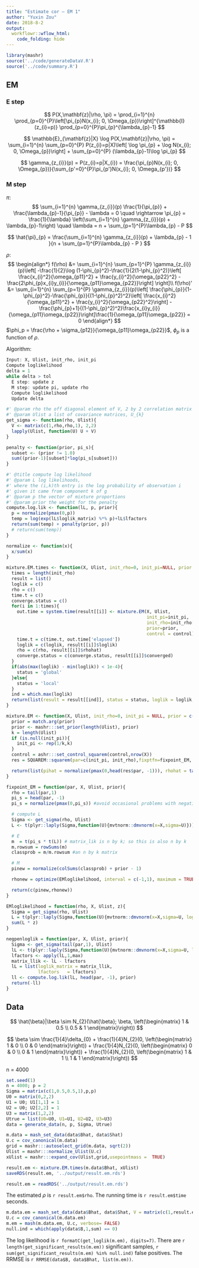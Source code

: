 ```yaml
---
title: "Estimate cor — EM 1"
author: "Yuxin Zou"
date: 2018-8-2
output: 
  workflowr::wflow_html:
    code_folding: hide
---
```


```r
library(mashr)
source('../code/generateDataV.R')
source('../code/summary.R')
```

## EM

### E step

$$
P(X,\mathbf{z}|\rho, \pi) = \prod_{i=1}^{n} \prod_{p=0}^{P}\left[\pi_{p}N(x_{i}; 0, \Omega_{p})\right]^{\mathbb{I}(z_{i}=p)} \prod_{p=0}^{P}\pi_{p}^{\lambda_{p}-1}
$$

$$
\mathbb{E}_{\mathbf{z}|X} \log P(X,\mathbf{z}|\rho, \pi) = \sum_{i=1}^{n} \sum_{p=0}^{P} P(z_{i}=p|X)\left[ \log \pi_{p} + \log N(x_{i}; 0, \Omega_{p})\right] + \sum_{p=0}^{P} (\lambda_{p}-1)\log \pi_{p}
$$

$$
\gamma_{z_{i}}(p) = P(z_{i}=p|X_{i}) = \frac{\pi_{p}N(x_{i}; 0, \Omega_{p})}{\sum_{p'=0}^{P}\pi_{p'}N(x_{i}; 0, \Omega_{p'})}
$$

### M step

$\pi$: 
$$
\sum_{i=1}^{n} \gamma_{z_{i}}(p) \frac{1}{\pi_{p}} + \frac{\lambda_{p}-1}{\pi_{p}} - \lambda = 0 \quad \rightarrow \pi_{p} = \frac{1}{\lambda} \left(\sum_{i=1}^{n} \gamma_{z_{i}}(p) + \lambda_{p}-1\right) \quad \lambda = n + \sum_{p=1}^{P}\lambda_{p} - P 
$$

$$
\hat{\pi}_{p} = \frac{\sum_{i=1}^{n} \gamma_{z_{i}}(p) + \lambda_{p} - 1 }{n + \sum_{p=1}^{P}\lambda_{p} - P } 
$$

$\rho$:
$$
\begin{align*}
f(\rho) &= \sum_{i=1}^{n} \sum_{p=1}^{P} \gamma_{z_{i}}(p)\left[ -\frac{1}{2}\log (1-\phi_{p}^2)-\frac{1}{2(1-\phi_{p}^2)}\left[ \frac{x_{i}^2}{\omega_{p11}^2} + \frac{y_{i}^2}{\omega_{p22}^2} - \frac{2\phi_{p}x_{i}y_{i}}{\omega_{p11}\omega_{p22}}\right] \right]\\
f(\rho)' &= \sum_{i=1}^{n} \sum_{p=1}^{P} \gamma_{z_{i}}(p)\left[ \frac{\phi_{p}}{1-\phi_{p}^2}-\frac{\phi_{p}}{(1-\phi_{p}^2)^2}\left[ \frac{x_{i}^2}{\omega_{p11}^2} + \frac{y_{i}^2}{\omega_{p22}^2}\right] - \frac{\phi_{p}+1}{(1-\phi_{p}^2)^2}\frac{x_{i}y_{i}}{\omega_{p11}\omega_{p22}}\right]\frac{1}{\omega_{p11}\omega_{p22}} = 0
\end{align*}
$$
$\phi_p = \frac{\rho + \sigma_{p12}}{\omega_{p11}\omega_{p22}}$, $\phi_{p}$ is a function of $\rho$.

Algorithm: 
```r
Input: X, Ulist, init_rho, init_pi
Compute loglikelihood
delta = 1
while delta > tol
  E step: update z
  M step: update pi, update rho
  Compute loglikelihood
  Update delta
```

```r
#' @param rho the off diagonal element of V, 2 by 2 correlation matrix
#' @param Ulist a list of covariance matrices, U_{k}
get_sigma <- function(rho, Ulist){
  V <- matrix(c(1,rho,rho,1), 2,2)
  lapply(Ulist, function(U) U + V)
}

penalty <- function(prior, pi_s){
  subset <- (prior != 1.0)
  sum((prior-1)[subset]*log(pi_s[subset]))
}

#' @title compute log likelihood
#' @param L log likelihoods,
#' where the (i,k)th entry is the log probability of observation i
#' given it came from component k of g
#' @param p the vector of mixture proportions
#' @param prior the weight for the penalty
compute.log.lik <- function(lL, p, prior){
  p = normalize(pmax(0,p))
  temp = log(exp(lL$loglik_matrix) %*% p)+lL$lfactors
  return(sum(temp) + penalty(prior, p))
  # return(sum(temp))
}

normalize <- function(x){
  x/sum(x)
}
```

```r
mixture.EM.times <- function(X, Ulist, init_rho=0, init_pi=NULL, prior = c('nullbiased', 'uniform'), control = list()){
  times = length(init_rho)
  result = list()
  loglik = c()
  rho = c()
  time.t = c()
  converge.status = c()
  for(i in 1:times){
    out.time = system.time(result[[i]] <- mixture.EM(X, Ulist,
                                                     init_pi=init_pi,
                                                     init_rho=init_rho[i],
                                                     prior=prior,
                                                     control = control))
    time.t = c(time.t, out.time['elapsed'])
    loglik = c(loglik, result[[i]]$loglik)
    rho = c(rho, result[[i]]$rhohat)
    converge.status = c(converge.status, result[[i]]$converged)
  }
  if(abs(max(loglik) - min(loglik)) < 1e-4){
    status = 'global'
  }else{
    status = 'local'
  }
  ind = which.max(loglik)
  return(list(result = result[[ind]], status = status, loglik = loglik, rho=rho, time = time.t, converge.status = converge.status))
}

mixture.EM <- function(X, Ulist, init_rho=0, init_pi = NULL, prior = c('nullbiased', 'uniform'), control = list()) {
  prior = match.arg(prior)
  prior <- mashr:::set_prior(length(Ulist), prior)
  k = length(Ulist)
  if (is.null(init_pi)){
    init_pi <- rep(1/k,k)
  }
  control = ashr:::set_control_squarem(control,nrow(X))
  res = SQUAREM::squarem(par=c(init_pi, init_rho),fixptfn=fixpoint_EM, objfn=negpenloglik,X=X, Ulist=Ulist, prior=prior, control=control)

  return(list(pihat = normalize(pmax(0,head(res$par, -1))), rhohat = tail(res$par, 1), loglik=-res$value.objfn, niter = res$iter, converged=res$convergence, control=control))
}

fixpoint_EM = function(par, X, Ulist, prior){
  rho = tail(par,1)
  pi_s = head(par, -1)
  pi_s = normalize(pmax(0,pi_s)) #avoid occasional problems with negative pis due to rounding

  # compute L
  Sigma <- get_sigma(rho, Ulist)
  L <- t(plyr::laply(Sigma,function(U){mvtnorm::dmvnorm(x=X,sigma=U)}))

  # E
  m  = t(pi_s * t(L)) # matrix_lik is n by k; so this is also n by k
  m.rowsum = rowSums(m)
  classprob = m/m.rowsum #an n by k matrix

  # M
  pinew = normalize(colSums(classprob) + prior - 1)

  rhonew = optimize(EMloglikelihood, interval = c(-1,1), maximum = TRUE, X = X, Ulist = Ulist, z = classprob)$maximum

  return(c(pinew,rhonew))
}

EMloglikelihood = function(rho, X, Ulist, z){
  Sigma = get_sigma(rho, Ulist)
  L = t(plyr::laply(Sigma,function(U){mvtnorm::dmvnorm(x=X,sigma=U, log=TRUE)}))
  sum(L * z)
}

negpenloglik = function(par, X, Ulist, prior){
  Sigma <- get_sigma(tail(par,1), Ulist)
  lL <- t(plyr::laply(Sigma,function(U){mvtnorm::dmvnorm(x=X,sigma=U, log=TRUE)}))
  lfactors <- apply(lL,1,max)
  matrix_llik <- lL - lfactors
  lL = list(loglik_matrix = matrix_llik,
            lfactors   = lfactors)
  ll <- compute.log.lik(lL, head(par, -1), prior)
  return(-ll)
}
```

## Data

$$
\hat{\beta}|\beta \sim N_{2}(\hat{\beta}; \beta, \left(\begin{matrix} 1 & 0.5 \\
                                          0.5 & 1 \end{matrix}\right))
$$

$$
\beta \sim \frac{1}{4}\delta_{0} + \frac{1}{4}N_{2}(0, \left(\begin{matrix} 1 & 0 \\
                                          0 & 0 \end{matrix}\right)) + \frac{1}{4}N_{2}(0, \left(\begin{matrix} 0 & 0 \\
                                          0 & 1 \end{matrix}\right)) + \frac{1}{4}N_{2}(0, \left(\begin{matrix} 1 & 1 \\
                                          1 & 1 \end{matrix}\right))
$$

n = 4000

```r
set.seed(1)
n = 4000; p = 2
Sigma = matrix(c(1,0.5,0.5,1),p,p)
U0 = matrix(0,2,2)
U1 = U0; U1[1,1] = 1
U2 = U0; U2[2,2] = 1
U3 = matrix(1,2,2)
Utrue = list(U0=U0, U1=U1, U2=U2, U3=U3)
data = generate_data(n, p, Sigma, Utrue)
```

```r
m.data = mash_set_data(data$Bhat, data$Shat)
U.c = cov_canonical(m.data)
grid = mashr:::autoselect_grid(m.data, sqrt(2))
Ulist = mashr:::normalize_Ulist(U.c)
xUlist = mashr:::expand_cov(Ulist,grid,usepointmass =  TRUE)

result.em <- mixture.EM.times(m.data$Bhat, xUlist)
saveRDS(result.em, '../output/result.em.rds')
```

```r
result.em = readRDS('../output/result.em.rds')
```
The estimated $\rho$ is `r result.em$rho`. The running time is `r result.em$time` seconds.

```r
m.data.em = mash_set_data(data$Bhat, data$Shat, V = matrix(c(1,result.em$rho,result.em$rho,1),2,2))
U.c = cov_canonical(m.data.em)
m.em = mash(m.data.em, U.c, verbose= FALSE)
null.ind = which(apply(data$B,1,sum) == 0)
```

The log likelihood is `r formatC(get_loglik(m.em), digits=7)`. There are `r length(get_significant_results(m.em))` significant samples, `r sum(get_significant_results(m.em) %in% null.ind)` false positives. The RRMSE is `r RRMSE(data$B, data$Bhat, list(m.em))`.

